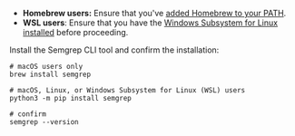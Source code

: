 
* **Homebrew users:** Ensure that you've [added Homebrew to your PATH](https://docs.brew.sh/FAQ#my-mac-apps-dont-find-homebrew-utilities).
* **WSL users**: Ensure that you have the [Windows Subsystem for Linux installed](https://learn.microsoft.com/en-us/windows/wsl/install) before proceeding.

Install the Semgrep CLI tool and confirm the installation:

```console
# macOS users only
brew install semgrep

# macOS, Linux, or Windows Subsystem for Linux (WSL) users
python3 -m pip install semgrep

# confirm
semgrep --version
```

